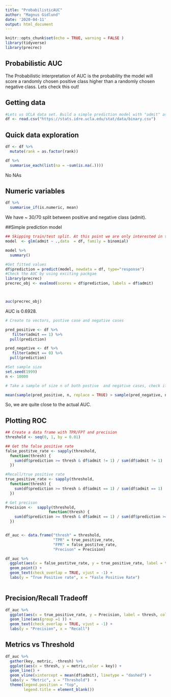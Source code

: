 ```yaml
---
title: "ProbabilisticAUC"
author: "Magnus Gidlund"
date: '2020-04-11'
output: html_document
---
```


```r
knitr::opts_chunk$set(echo = TRUE, warning = FALSE )
library(tidyverse)
library(precrec)


```

## Probabilistic AUC
The Probabilistic interpretation of AUC is the probability the model will score a randomly chosen positive class higher than a randomly chosen negative class. Lets check this out!



## Getting data
```r
#Lets us UCLA data set. Build a simple prediction model with "admit" as dependent variable
df <- read.csv("https://stats.idre.ucla.edu/stat/data/binary.csv")

```


## Quick data exploration


```r
df <- df %>% 
  mutate(rank = as.factor(rank))

df %>% 
  summarise_each(list(na = ~sum(is.na(.)))) 
```

No NAs

## Numeric variables
```r
df %>% 
  summarise_if(is.numeric, mean)
```
We have ~ 30/70 split between positive and negative class (admit).


##Simple prediction model
```r

## Skipping train/test split. At this point we are only interested in the characteristics of AUC. 
model  <- glm(admit ~ .,data  = df, family = binomial)

model %>% 
  summary()
```



```r
#Get fitted values
df$prediction = predict(model, newdata = df, type="response")
#Check the AUC by using exciting packgae
library(precrec)
precrec_obj <- evalmod(scores = df$prediction, labels = df$admit)



auc(precrec_obj)


```

AUC is 0.6928.



```r

# Create to vectors, postive case and negative cases

pred_positive <- df %>%
   filter(admit == 1) %>% 
  pull(prediction)

pred_negative <- df %>%
   filter(admit == 0) %>% 
  pull(prediction)


```

```r

#Set sample size 
set.seed(1999)
n <- 10000

# Take a sample of size n of both postive  and negative cases, check if positive has higher predicted value, and take the average of all n cases

mean(sample(pred_positive, n, replace = TRUE) > sample(pred_negative, n, replace = TRUE))


```
So, we are quite close to the actual AUC.



## Plotting ROC 
```r

## Create a data frame with TPR/FPT and precision 
threshold <- seq(0, 1, by = 0.01)

## Get the false positive rate 
false_postitve_rate <- sapply(threshold,
  function(thresh) {
    sum(df$prediction >= thresh & df$admit != 1) / sum(df$admit != 1)
  })

#Recall/true positive rate
true_positive_rate <- sapply(threshold,
  function(thresh) {
    sum(df$prediction >= thresh & df$admit == 1) / sum(df$admit == 1)
  })

# Get precison
Precision <-  sapply(threshold,
                   function(thresh) {
    sum(df$prediction >= thresh & df$admit == 1) / sum(df$prediction >= thresh)
  })


df_auc <- data.frame("thresh" = threshold,
                     "TPR" = true_positive_rate,
                     "FPR" = false_postitve_rate,
                     "Precison" = Precision)

```




```r
df_auc %>% 
  ggplot(aes(x = false_postitve_rate, y = true_positive_rate, label = thresh, color = thresh)) +
  geom_point() +
  geom_text(check_overlap = TRUE, vjust = -1) +
  labs(y = "True Positive rate", x = "Fasle Positive Rate")
  
```

## Precision/Recall Tradeoff
```r
df_auc %>% 
  ggplot(aes(x = true_positive_rate, y = Precision, label = thresh, color = thresh)) +
  geom_line(aes(group =1 )) +
  geom_text(check_overlap = TRUE, vjust = -1) +
  labs(y = "Precision", x = "Recall")
```


## Metrics vs Threshold
```r

df_auc %>% 
  gather(key, metric, -thresh) %>% 
  ggplot(aes(x = thresh, y = metric,color = key)) +
  geom_line() +
  geom_vline(xintercept = mean(df$admit), linetype = "dashed") +
  labs(y = "Metric", x = "Threshold")  +
  theme(legend.position = "top",
        legend.title = element_blank()) 
  

  
  
```

